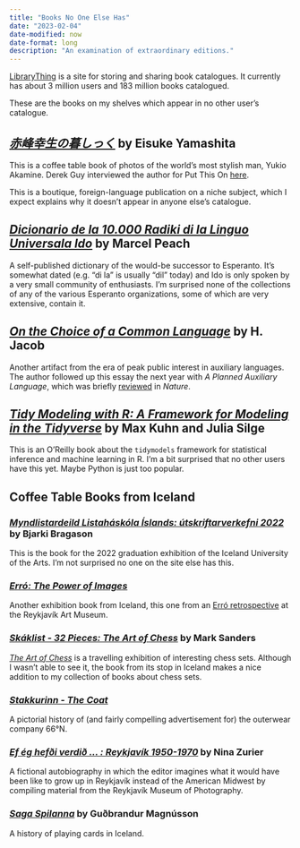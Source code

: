```yaml
---
title: "Books No One Else Has"
date: "2023-02-04"
date-modified: now
date-format: long
description: "An examination of extraordinary editions."
---
```


[LibraryThing](https://www.librarything.com/) is a site for storing and sharing book catalogues. It currently has about 3 million users and 183 million books catalogued.

These are the books on my shelves which appear in no other user's catalogue.

## [*赤峰幸生の暮しっく*](https://www.librarything.com/work/29740444/) by Eisuke Yamashita

This is a coffee table book of photos of the world's most stylish man, Yukio Akamine. Derek Guy interviewed the author for Put This On [here](https://putthison.com/yukio-akamine-classic-life/).

This is a boutique, foreign-language publication on a niche subject, which I expect explains why it doesn't appear in anyone else's catalogue.

## [*Dicionario de la 10.000 Radiki di la Linguo Universala Ido*](https://www.librarything.com/work/29589247/) by Marcel Peach

A self-published dictionary of the would-be successor to Esperanto. It's somewhat dated (e.g. "di la" is usually "dil" today) and Ido is only spoken by a very small community of enthusiasts. I'm surprised none of the collections of any of the various Esperanto organizations, some of which are very extensive, contain it.

## [*On the Choice of a Common Language*](https://www.librarything.com/work/29589232/) by H. Jacob

Another artifact from the era of peak public interest in auxiliary languages. The author followed up this essay the next year with *A Planned Auxiliary Language*, which was briefly [reviewed](https://www.nature.com/articles/161665d0) in *Nature*.

## [*Tidy Modeling with R: A Framework for Modeling in the Tidyverse*](https://www.librarything.com/work/28650260/) by Max Kuhn and Julia Silge

This is an O'Reilly book about the `tidymodels` framework for statistical inference and machine learning in R. I'm a bit surprised that no other users have this yet. Maybe Python is just too popular.

## Coffee Table Books from Iceland

### [*Myndlistardeild Listaháskóla Íslands: útskriftarverkefni 2022*](https://www.librarything.com/work/28625984/) by Bjarki Bragason

This is the book for the 2022 graduation exhibition of the Iceland University of the Arts. I'm not surprised no one on the site else has this.

### [*Erró: The Power of Images*](https://www.librarything.com/work/28239798/)

Another exhibition book from Iceland, this one from an [Erró retrospective](https://listasafnreykjavikur.is/en/exhibitions/erro-power-images) at the Reykjavík Art Museum.

### [*Skáklist - 32 Pieces: The Art of Chess*](https://www.librarything.com/work/28218629/) by Mark Sanders

[*The Art of Chess*](https://www.allvisualarts.org/exhibitions/TheArtofChessLondon.aspx) is a travelling exhibition of interesting chess sets. Although I wasn't able to see it, the book from its stop in Iceland makes a nice addition to my collection of books about chess sets.

### [*Stakkurinn - The Coat*](https://www.librarything.com/work/28239782/)

A pictorial history of (and fairly compelling advertisement for) the outerwear company 66°N.

### [*Ef ég hefði verdið ... : Reykjavík 1950-1970*](https://www.librarything.com/work/30888019/) by Nina Zurier

A fictional autobiography in which the editor imagines what it would have been like to grow up in Reykjavík instead of the American Midwest by compiling material from the Reykjavík Museum of Photography.

### [*Saga Spilanna*](https://www.librarything.com/work/30887961/) by Guðbrandur Magnússon

A history of playing cards in Iceland.
